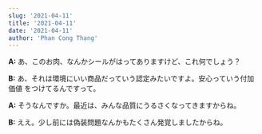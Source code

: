 ```yaml
---
slug: '2021-04-11'
title: '2021-04-11'
date: '2021-04-11'
author: 'Phan Cong Thang'
---
```


**A:** あ、このお肉、なんかシールがはってありますけど、これ何でしょう？

**B:** あ、それは環境にいい商品だっていう認定みたいですよ。安心っていう付加価値
をつけてるんですって。

**A:** そうなんですか。最近は、みんな品質にうるさくなってきますからね。

**B:** ええ。少し前には偽装問題なんかもたくさん発覚しましたからね。
